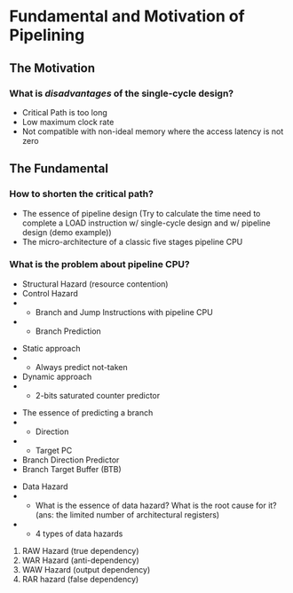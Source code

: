 # Fundamental and Motivation of Pipelining {#sec-pipeline-basics}

## The Motivation

### What is ***disadvantages*** of the single-cycle design?

- Critical Path is too long
- Low maximum clock rate
- Not compatible with non-ideal memory where the access latency is not zero
  
## The Fundamental

### How to shorten the critical path?

- The essence of pipeline design 
  (Try to calculate the time need to complete a LOAD instruction w/ single-cycle design and w/ pipeline design (demo example))
- The micro-architecture of a classic five stages pipeline CPU

### What is the problem about pipeline CPU?
- Structural Hazard (resource contention)
- Control Hazard
- - Branch and Jump Instructions with pipeline CPU
- - Branch Prediction
  
::: {.callout-tip title="How to predict future branches"}
- Static approach
- - Always predict not-taken
- Dynamic approach
- - 2-bits saturated counter predictor
:::


::: {.callout-tip title="The architecture of a complete branch predictor"}
- The essence of predicting a branch
- - Direction
- - Target PC
- Branch Direction Predictor
- Branch Target Buffer (BTB)
:::

- Data Hazard
- - What is the essence of data hazard? What is the root cause for it? (ans: the limited number of architectural registers)
- - 4 types of data hazards
1. RAW Hazard (true dependency)
2. WAR Hazard (anti-dependency)
3. WAW Hazard (output dependency)
4. RAR hazard (false dependency)